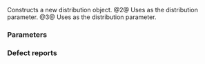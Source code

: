 {{cpp/numeric/random/student_t_distribution/title|student_t_distribution}}
{{cpp/numeric/random/student_t_distribution/navbar}}
{{dcl begin}}
{{dcl|num=1|since=c++11|1=
student_t_distribution() : student_t_distribution(1) {}
}}
{{dcl|num=2|since=c++11|1=
explicit student_t_distribution( RealType n );
}}
{{dcl|num=3|since=c++11|1=
explicit student_t_distribution( const param_type&amp; params );
}}
{{dcl end}}

Constructs a new distribution object.
@2@ Uses {{c|n}} as the distribution parameter.
@3@ Uses {{c|params}} as the distribution parameter.

===Parameters===
{{par begin}}
{{par|n|the ''n'' distribution parameter (degrees of freedom)}}
{{par|params|the distribution parameter set}}
{{par end}}

=== Defect reports ===
{{dr list begin}}
{{dr list item|paper=P0935R0|std=C++11|before=default constructor was explicit|after=made implicit}}
{{dr list end}}

{{langlinks|de|es|fr|it|ja|pt|ru|zh}}